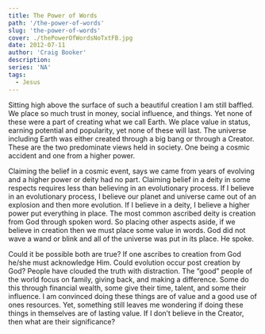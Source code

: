 ```yaml
---
title: The Power of Words
path: '/the-power-of-words'
slug: 'the-power-of-words'
cover: ./thePowerOfWordsNoTxtFB.jpg
date: 2012-07-11
author: 'Craig Booker'
description:
series: 'NA'
tags:
  - Jesus
---
```


Sitting high above the surface of such a beautiful creation I am still baffled. We place so much trust in money, social influence, and things. Yet none of these were a part of creating what we call Earth. We place value in status, earning potential and popularity, yet none of these will last. The universe including Earth was either created through a big bang or through a Creator. These are the two predominate views held in society. One being a cosmic accident and one from a higher power.

Claiming the belief in a cosmic event, says we came from years of evolving and a higher power or deity had no part. Claiming belief in a deity in some respects requires less than believing in an evolutionary process. If I believe in an evolutionary process, I believe our planet and universe came out of an explosion and then more evolution. If I believe in a deity, I believe a higher power put everything in place. The most common ascribed deity is creation from God through spoken word. So placing other aspects aside, if we believe in creation then we must place some value in words. God did not wave a wand or blink and all of the universe was put in its place. He spoke.

Could it be possible both are true? If one ascribes to creation from God he/she must acknowledge Him. Could evolution occur post creation by God? People have clouded the truth with distraction. The “good” people of the world focus on family, giving back, and making a difference. Some do this through financial wealth, some give their time, talent, and some their influence. I am convinced doing these things are of value and a good use of ones resources. Yet, something still leaves me wondering if doing these things in themselves are of lasting value. If I don’t believe in the Creator, then what are their significance?
